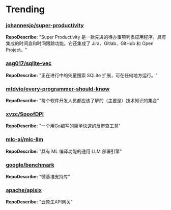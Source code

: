 
# Trending

### [johannesjo/super-productivity](https://github.com/johannesjo/super-productivity)
**RepoDescribe:** "Super Productivity 是一款先进的待办事项列表应用程序，具有集成的时间盒和时间跟踪功能。它还集成了 Jira、Gitlab、GitHub 和 Open Project。"
  

### [asg017/sqlite-vec](https://github.com/asg017/sqlite-vec)
**RepoDescribe:** "正在进行中的矢量搜索 SQLite 扩展，可在任何地方运行。"
  

### [mtdvio/every-programmer-should-know](https://github.com/mtdvio/every-programmer-should-know)
**RepoDescribe:** "每个软件开发人员都应该了解的（主要是）技术知识的集合"
  

### [xvzc/SpoofDPI](https://github.com/xvzc/SpoofDPI)
**RepoDescribe:** "一个用Go编写的简单快速的反审查工具"
  

### [mlc-ai/mlc-llm](https://github.com/mlc-ai/mlc-llm)
**RepoDescribe:** "具有 ML 编译功能的通用 LLM 部署引擎"
  

### [google/benchmark](https://github.com/google/benchmark)
**RepoDescribe:** "微基准支持库"
  

### [apache/apisix](https://github.com/apache/apisix)
**RepoDescribe:** "云原生API网关"
  